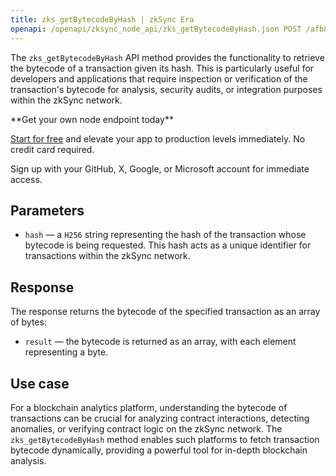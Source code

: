 ---
title: zks_getBytecodeByHash | zkSync Era
openapi: /openapi/zksync_node_api/zks_getBytecodeByHash.json POST /afb8312f3710a5bc469f4c87cad3a2e4
---

The `zks_getBytecodeByHash` API method provides the functionality to retrieve the bytecode of a transaction given its hash. This is particularly useful for developers and applications that require inspection or verification of the transaction's bytecode for analysis, security audits, or integration purposes within the zkSync network.

<Check>
**Get your own node endpoint today**

[Start for free](https://console.chainstack.com/) and elevate your app to production levels immediately. No credit card required.

Sign up with your GitHub, X, Google, or Microsoft account for immediate access.
</Check>


## Parameters

* `hash` — a `H256` string representing the hash of the transaction whose bytecode is being requested. This hash acts as a unique identifier for transactions within the zkSync network.

## Response

The response returns the bytecode of the specified transaction as an array of bytes:

* `result` — the bytecode is returned as an array, with each element representing a byte.

## Use case

For a blockchain analytics platform, understanding the bytecode of transactions can be crucial for analyzing contract interactions, detecting anomalies, or verifying contract logic on the zkSync network. The `zks_getBytecodeByHash` method enables such platforms to fetch transaction bytecode dynamically, providing a powerful tool for in-depth blockchain analysis.
